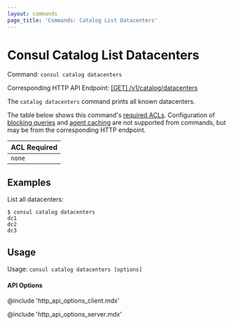 ```yaml
---
layout: commands
page_title: 'Commands: Catalog List Datacenters'
---
```


# Consul Catalog List Datacenters

Command: `consul catalog datacenters`

Corresponding HTTP API Endpoint: [\[GET\] /v1/catalog/datacenters](https://www.consul.io/api-docs/catalog#list-datacenters)

The `catalog datacenters` command prints all known datacenters.

The table below shows this command's [required ACLs](/api#authentication). Configuration of
[blocking queries](/api/features/blocking) and [agent caching](/api/features/caching)
are not supported from commands, but may be from the corresponding HTTP endpoint.

| ACL Required |
| ------------ |
| `none`       |

## Examples

List all datacenters:

```shell-session
$ consul catalog datacenters
dc1
dc2
dc3
```

## Usage

Usage: `consul catalog datacenters [options]`

#### API Options

@include 'http_api_options_client.mdx'

@include 'http_api_options_server.mdx'
